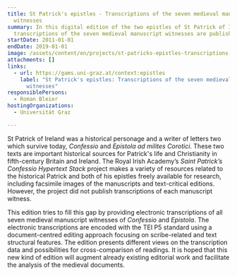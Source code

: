 ```yaml
---
title: St Patrick's epistles - Transcriptions of the seven medieval manuscript
  witnesses
summary: In this digital edition of the two epistles of St Patrick of Ireland
  transcriptions of the seven medieval manuscript witnesses are published.
startDate: 2011-01-01
endDate: 2019-01-01
image: /assets/content/en/projects/st-patricks-epistles-transcriptions-seven-medieval-manuscript-witnesses/patrick_und_der_teufelx1400.png
attachments: []
links:
  - url: https://gams.uni-graz.at/context:epistles
    label: "St Patrick's epistles: Transcriptions of the seven medieval manuscript
      witnesses"
responsiblePersons:
  - Roman Bleier
hostingOrganizations:
  - Universität Graz

---
```

St Patrick of Ireland was a historical personage and a writer of letters two which survive today, _Confessio_ and _Epistola ad milites Corotici_. These two texts are important historical sources for Patrick's life and Christianity in fifth-century Britain and Ireland. The Royal Irish Academy’s _Saint Patrick’s Confessio Hypertext Stack_ project makes a variety of resources related to the historical Patrick and both of his epistles freely available for research, including facsimile images of the manuscripts and text-critical editions. However, the project did not publish transcriptions of each manuscript witness.

This edition tries to fill this gap by providing electronic transcriptions of all seven medieval manuscript witnesses of _Confessio_ and _Epistola_. The electronic transcriptions are encoded with the TEI P5 standard using a document-centred editing approach focusing on scribe-related and text structural features. The edition presents different views on the transcription data and possibilities for cross-comparison of readings. It is hoped that this new kind of edition will augment already existing editorial work and facilitate the analysis of the medieval documents.
